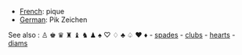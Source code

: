 
*[[French]]: pique
*[[German]]: Pik Zeichen

See also : &#9817; &#9818; &#9819; &#9820; &#9821; &#9822; &#9823; &#9824; &#9825; &#9826; &#9827; &#9828; &#9829; &#9830; - 
[[spades]] - 
[[clubs]] -
[[hearts]] -
[[diams]]